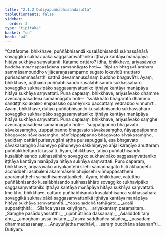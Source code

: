```yaml
---
title: "2.1.2 Dutiyapuññābhisandasutta"
tableOfContents: false
sidebar:
  order: 3
type: "tipitaka"
basket: "su"
book: "a4"
---
```



<DynamicBreadcrumb />

<Division number="52" book="a4" bookNo="15" page="366">

<Paragraph number="372" book="a4">
“Cattārome, bhikkhave, puññābhisandā kusalābhisandā sukhassāhārā sovaggikā sukhavipākā saggasaṃvattanikā iṭṭhāya kantāya manāpāya hitāya sukhāya saṃvattanti. Katame cattāro? Idha, bhikkhave, ariyasāvako buddhe aveccappasādena samannāgato hoti—  ‘itipi so bhagavā arahaṃ sammāsambuddho vijjācaraṇasampanno sugato lokavidū anuttaro purisadammasārathi satthā devamanussānaṃ buddho bhagavā’ti. Ayaṃ, bhikkhave, paṭhamo puññābhisando kusalābhisando sukhassāhāro sovaggiko sukhavipāko saggasaṃvattaniko iṭṭhāya kantāya manāpāya hitāya sukhāya saṃvattati.
</Paragraph>

<Paragraph number="373" book="a4">
Puna caparaṃ, bhikkhave, ariyasāvako dhamme aveccappasādena samannāgato hoti—  ‘svākkhāto bhagavatā dhammo sandiṭṭhiko akāliko ehipassiko opaneyyiko paccattaṃ veditabbo viññūhī’ti. Ayaṃ, bhikkhave, dutiyo puññābhisando kusalābhisando sukhassāhāro sovaggiko sukhavipāko saggasaṃvattaniko iṭṭhāya kantāya manāpāya hitāya sukhāya saṃvattati.
</Paragraph>

<Paragraph number="374" book="a4">
Puna caparaṃ, bhikkhave, ariyasāvako saṃghe aveccappasādena samannāgato hoti—  ‘suppaṭipanno bhagavato sāvakasaṃgho, ujuppaṭipanno bhagavato sāvakasaṃgho, ñāyappaṭipanno bhagavato sāvakasaṃgho, sāmīcippaṭipanno bhagavato sāvakasaṃgho, yadidaṃ cattāri purisayugāni aṭṭha purisapuggalā, esa bhagavato sāvakasaṃgho āhuneyyo pāhuneyyo dakkhiṇeyyo añjalikaraṇīyo anuttaraṃ puññakkhettaṃ lokassā’ti. Ayaṃ, bhikkhave, tatiyo puññābhisando kusalābhisando sukhassāhāro sovaggiko sukhavipāko saggasaṃvattaniko iṭṭhāya kantāya manāpāya hitāya sukhāya saṃvattati.
</Paragraph>

<Paragraph number="375" book="a4">
Puna caparaṃ, bhikkhave, ariyasāvako ariyakantehi sīlehi samannāgato hoti akhaṇḍehi acchiddehi asabalehi akammāsehi bhujissehi viññuppasatthehi aparāmaṭṭhehi samādhisaṃvattanikehi. Ayaṃ, bhikkhave, catuttho puññābhisando kusalābhisando sukhassāhāro sovaggiko sukhavipāko saggasaṃvattaniko iṭṭhāya kantāya manāpāya hitāya sukhāya saṃvattati. Ime kho, bhikkhave, cattāro puññābhisandā kusalābhisandā sukhassāhārā sovaggikā sukhavipākā saggasaṃvattanikā iṭṭhāya kantāya manāpāya hitāya sukhāya saṃvattantīti.
</Paragraph>

<Paragraph number="376" type="verses" book="a4">
_Yassa saddhā tathāgate,_  
_acalā suppatiṭṭhitā;_  
_Sīlañca yassa kalyāṇaṃ,_  
_ariyakantaṃ pasaṃsitaṃ._  

</Paragraph>

<Paragraph number="377" type="verses" book="a4">
_Saṃghe pasādo yassatthi,_  
_ujubhūtañca dassanaṃ;_  
_Adaliddoti taṃ āhu,_  
_amoghaṃ tassa jīvitaṃ._  

</Paragraph>

<Paragraph number="378" type="verses" book="a4">
_Tasmā saddhañca sīlañca,_  
_pasādaṃ dhammadassanaṃ;_  
_Anuyuñjetha medhāvī,_  
_saraṃ buddhāna sāsanan”ti._  


</Paragraph>
</Division>

<Paragraph number="379" type="center" book="a4">
Dutiyaṃ.
</Paragraph>